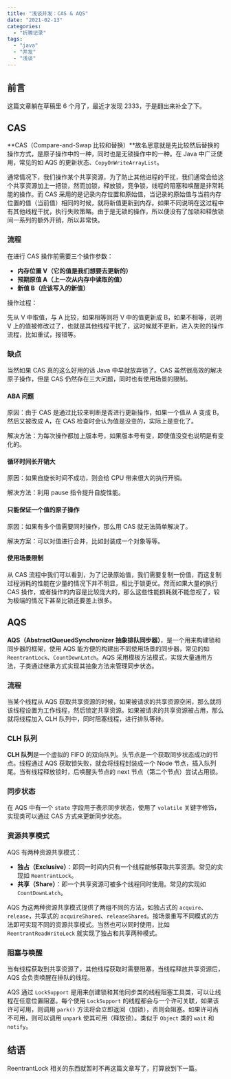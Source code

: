```yaml
---
title: "浅谈并发：CAS & AQS"
date: "2021-02-13"
categories:
  - "折腾记录"
tags:
  - "java"
  - "并发"
  - "浅谈"
---
```


## 前言

这篇文章躺在草稿里 6 个月了，最近才发现 2333，于是翻出来补全了下。

## CAS

**CAS（Compare-and-Swap 比较和替换）**故名思意就是先比较然后替换的操作方式，是原子操作中的一种，同时也是无锁操作中的一种。在 Java 中广泛使用，常见的如 AQS 的更新状态、`CopyOnWriteArrayList`。

通常情况下，我们操作某个共享资源，为了防止其他进程的干扰，我们通常会给这个共享资源加上一把锁，然而加锁，释放锁，竞争锁，线程的阻塞和唤醒是非常耗能的操作。而 CAS 采用的是记录内存位置和原始值，当记录的原始值与当前内存位置的值（当前值）相同的时候，就将新值更新到内存。如果不同说明在这过程中有其他线程干扰，执行失败策略。由于是无锁的操作，所以便没有了加锁和释放锁间一系列的额外开销，所以非常快。

### 流程

在进行 CAS 操作前需要三个操作参数：

- **内存位置 V（它的值是我们想要去更新的）**
- **预期原值 A（上一次从内存中读取的值）**
- **新值 B（应该写入的新值）**

操作过程：

先从 V 中取值，与 A 比较，如果相等则将 V 中的值更新成 B，如果不相等，说明 V 上的值被修改过了，也就是其他线程干扰了，这时候就不更新，进入失败的操作流程，比如重试，报错等。

### 缺点

当然如果 CAS 真的这么好用的话 Java 中早就放弃锁了。CAS 虽然很高效的解决原子操作，但是 CAS 仍然存在三大问题，同时也有使用场景的限制。

#### ABA 问题

原因：由于 CAS 是通过比较来判断是否进行更新操作，如果一个值从 A 变成 B，然后又被改成 A，在 CAS 检查时会认为值是没变的，实际上是变化了。

解决方法：为每次操作都加上版本号，如果版本号有变，即使值没变也说明是有变化的。

#### 循环时间长开销大

原因：如果自旋长时间不成功，则会给 CPU 带来很大的执行开销。

解决方法：利用 pause 指令提升自旋性能。

#### 只能保证一个值的原子操作

原因：如果有多个值需要同时操作，那么用 CAS 就无法简单解决了。

解决方案：可以对值进行合并，比如封装成一个对象等等。

#### 使用场景限制

从 CAS 流程中我们可以看到，为了记录原始值，我们需要复制一份值，而这复制过程消耗的性能在少量的情况下并不明显，相比于锁更优。然而如果大量的执行 CAS 操作，或者操作的内容是比较庞大的，那么这些性能损耗就不能忽视了，较为极端的情况下甚至比锁还要差上很多。

## AQS

**AQS（AbstractQueuedSynchronizer 抽象排队同步器）**，是一个用来构建锁和同步器的框架，使用 AQS 能方便的构建出不同使用场景的同步器，常见的如 `ReentrantLock`、`CountDownLatch`。AQS 采用模板方法模式，实现大量通用方法，子类通过继承方式实现其抽象方法来管理同步状态。

### 流程

当某个线程从 AQS 获取共享资源的时候，如果被请求的共享资源空闲，那么就将该线程设置为工作线程，然后锁定共享资源。如果被请求的共享资源被占用，那么就将线程加入 CLH 队列中，同时阻塞线程，进行排队等待。

### CLH 队列

**CLH 队列**是一个虚拟的 FIFO 的双向队列。头节点是一个获取同步状态成功的节点。线程通过 AQS 获取锁失败，就会将线程封装成一个 Node 节点，插入队列尾。当有线程释放锁时，后唤醒头节点的 next 节点（第二个节点）尝试占用锁。

### 同步状态

在 AQS 中有一个 `state` 字段用于表示同步状态，使用了 `volatile` 关键字修饰，实现类可以通过 CAS 方式来更新同步状态。

### 资源共享模式

AQS 有两种资源共享模式：

- **独占（Exclusive）**：即同一时间内只有一个线程能够获取共享资源。常见的实现如 `ReentrantLock`。
- **共享（Share）**：即一个共享资源可被多个线程同时使用。常见的实现如 `CountDownLatch`。

AQS 为这两种资源共享模式提供了两组不同的方法，如独占式的 `acquire`、`release`，共享式的 `acquireShared`、`releaseShared`。按场景重写不同模式的方法即可实现不同的资源共享模式。当然也可以同时使用，比如 `ReentrantReadWriteLock` 就实现了独占和共享两种模式。

### 阻塞与唤醒

当有线程获取到共享资源了，其他线程获取时需要阻塞，当线程释放共享资源后，AQS 会负责唤醒在排队的线程。

AQS 通过 `LockSupport` 是用来创建锁和其他同步类的线程阻塞工具类，可以让线程在任意位置阻塞。每个使用 `LockSupport` 的线程都会与一个许可关联，如果该许可可用，则调用 `park()` 方法将会立即返回（加锁），否则会阻塞。如果许可尚不可用，则可以调用 `unpark` 使其可用（释放锁）。类似于 `Object` 类的 `wait` 和 `notify`。

## 结语

ReentrantLock 相关的东西就暂时不再这篇文章写了，打算放到下一篇。
